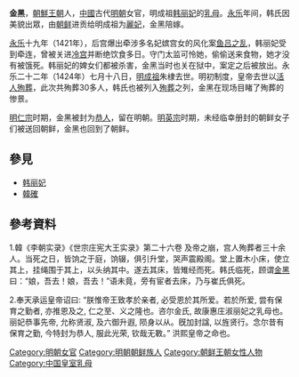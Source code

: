 '''金黑'''，[[朝鮮王朝|朝鮮王朝]]人，[[中國|中國]]古代[[明朝|明朝]]女官，明成祖[[韩丽妃|韩丽妃]]的[[乳母|乳母]]。[[永乐|永乐]]年间，韩氏因美貌出眾，由[[朝鮮王朝|朝鲜]]进贡给明成祖为[[麗妃|麗妃]]，金黑陪嫁。

[[永乐|永乐]]十九年（1421年），后宫爆出牵涉多名妃嫔宫女的风化案[[鱼吕之乱|鱼吕之乱]]，韩丽妃受到牵连，曾被关进[[冷宫|冷宫]]并断绝饮食多日。守门太监可怜她，偷偷送来食物，她才没有被饿死。韩丽妃的婢女们都被杀害，金黑当时也关在狱中，案定之后被放出。永乐二十二年（1424年）七月十八日，[[明成祖|明成祖]]朱棣去世。明初制度，皇帝去世以[[人殉|活人殉葬]]，此次共殉葬30多人，韩氏也被列入[[殉葬|殉葬]]之列，金黑在现场目睹了殉葬的惨景。

[[明仁宗|明仁宗]]时期，金黑被封为[[恭人|恭人]]，留在明朝。[[明英宗|明英宗]]时期，未经临幸册封的朝鲜女子们被送回朝鲜，金黑也回到了朝鲜。

== 參見 ==
* [[韩丽妃|韩丽妃]]
* [[韓確|韓確]]

== 參考資料 ==
1.韓《李朝实录》《世宗庄宪大王实录》第二十六卷
及帝之崩，宫人殉葬者三十余人。当死之日，皆饷之于庭，饷辍，俱引升堂，哭声震殿阁。堂上置木小床，使立其上，挂绳围于其上，以头纳其中。遂去其床，皆雉经而死。韩氏临死，顾谓[[金黑|金黑]]曰：“娘，吾去！娘，吾去！”语未竟，旁有宦者去床，乃与崔氏俱死。

2.奉天承运皇帝诏曰: “朕惟帝王致孝於亲者, 必受恩於其所爱。若於所爱, 尝有保育之勤者, 亦推恩及之, 仁之至、义之隆也。咨尔金氏, 故康惠庄淑丽妃之乳母也。丽妃恭事先帝, 允称贤淑, 及六御升遐, 陨身以从。旣加封諡, 以旌贤行。念尔昔有保育之勤, 今特封为恭人, 服此光荣, 钦哉无斁。”
洪熙皇帝之命也。

[[Category:明朝女官|Category:明朝女官]]
[[Category:明朝朝鲜族人|Category:明朝朝鲜族人]]
[[Category:朝鲜王朝女性人物|Category:朝鲜王朝女性人物]]
[[Category:中国皇室乳母|Category:中国皇室乳母]]